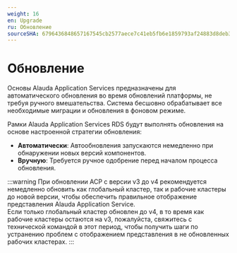 ```yaml
---
weight: 16
en: Upgrade
ru: Обновление
sourceSHA: 6796436848657167545cb2577aece7c41eb5fb6e1859793af24883d8deb320c3
---
```


# Обновление

Основы Alauda Application Services предназначены для автоматического обновления во время обновлений платформы, не требуя ручного вмешательства. Система бесшовно обрабатывает все необходимые миграции и обновления в фоновом режиме.

Рамки Alauda Application Services RDS будут выполнять обновления на основе настроенной стратегии обновления:

- **Автоматически**: Автообновления запускаются немедленно при обнаружении новых версий компонентов.
- **Вручную**: Требуется ручное одобрение перед началом процесса обновления.

:::warning
При обновлении ACP с версии v3 до v4 рекомендуется немедленно обновить как глобальный кластер, так и рабочие кластеры до новой версии, чтобы обеспечить правильное отображение представления Alauda Application Service.\
Если только глобальный кластер обновлен до v4, в то время как рабочие кластеры остаются на v3, пожалуйста, свяжитесь с технической командой в этот период, чтобы получить шаги по устранению проблем с отображением представления в не обновленных рабочих кластерах.
:::
